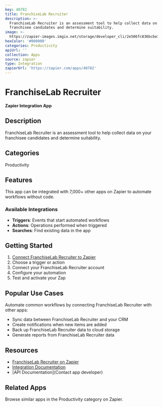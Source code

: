 ```yaml
---
key: 40782
title: FranchiseLab Recruiter
description: >-
  FranchiseLab Recruiter is an assessment tool to help collect data on your
  franchisee candidates and determine suitability.
image: >-
  https://zapier-images.imgix.net/storage/developer_cli/2e506fc836bcbe1e169ca06c2c8c8ec4.png?auto=format%2Ccompress&ixlib=python-3.0.0&q=50
hexColor: '#000000'
categories: Productivity
apiUrl: ''
collection: Apps
source: zapier
type: Integration
zapierUrl: 'https://zapier.com/apps/40782'
---
```

# FranchiseLab Recruiter

**Zapier Integration App**

## Description

FranchiseLab Recruiter is an assessment tool to help collect data on your franchisee candidates and determine suitability.

## Categories

Productivity

## Features

This app can be integrated with 7,000+ other apps on Zapier to automate workflows without code.

### Available Integrations

- **Triggers**: Events that start automated workflows
- **Actions**: Operations performed when triggered
- **Searches**: Find existing data in the app

## Getting Started

1. [Connect FranchiseLab Recruiter to Zapier](https://zapier.com/apps/40782)
2. Choose a trigger or action
3. Connect your FranchiseLab Recruiter account
4. Configure your automation
5. Test and activate your Zap

## Popular Use Cases

Automate common workflows by connecting FranchiseLab Recruiter with other apps:

- Sync data between FranchiseLab Recruiter and your CRM
- Create notifications when new items are added
- Back up FranchiseLab Recruiter data to cloud storage
- Generate reports from FranchiseLab Recruiter data

## Resources

- [FranchiseLab Recruiter on Zapier](https://zapier.com/apps/40782)
- [Integration Documentation](https://zapier.com/apps/40782/integrations)
- [API Documentation](Contact app developer)

## Related Apps

Browse similar apps in the Productivity category on Zapier.
